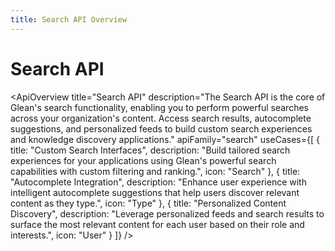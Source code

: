 ```yaml
---
title: Search API Overview
---
```



# Search API

<ApiOverview
  title="Search API"
  description="The Search API is the core of Glean's search functionality, enabling you to perform powerful searches across your organization's content. Access search results, autocomplete suggestions, and personalized feeds to build custom search experiences and knowledge discovery applications."
  apiFamily="search"
  useCases={[
    {
      title: "Custom Search Interfaces",
      description: "Build tailored search experiences for your applications using Glean's powerful search capabilities with custom filtering and ranking.",
      icon: "Search"
    },
    {
      title: "Autocomplete Integration",
      description: "Enhance user experience with intelligent autocomplete suggestions that help users discover relevant content as they type.",
      icon: "Type"
    },
    {
      title: "Personalized Content Discovery",
      description: "Leverage personalized feeds and search results to surface the most relevant content for each user based on their role and interests.",
      icon: "User"
    }
  ]}
/>